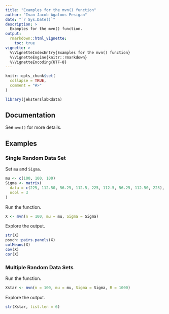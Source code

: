 ```yaml
---
title: "Examples for the mvn() function"
author: "Ivan Jacob Agaloos Pesigan"
date: "`r Sys.Date()`"
description: >
  Examples for the mvn() function.
output:
  rmarkdown::html_vignette:
    toc: true
vignette: >
  %\VignetteIndexEntry{Examples for the mvn() function}
  %\VignetteEngine{knitr::rmarkdown}
  %\VignetteEncoding{UTF-8}
---
```


```r
knitr::opts_chunk$set(
  collapse = TRUE,
  comment = "#>"
)
```

```r
library(jeksterslabRdata)
```

## Documentation

See `mvn()` for more details.

## Examples

### Single Random Data Set

Set `mu` and `Sigma`.

```r
mu <- c(100, 100, 100)
Sigma <- matrix(
  data = c(225, 112.50, 56.25, 112.5, 225, 112.5, 56.25, 112.50, 225),
  ncol = 3
)
```

Run the function.

```r
X <- mvn(n = 100, mu = mu, Sigma = Sigma)
```

Explore the output.

```r
str(X)
psych::pairs.panels(X)
colMeans(X)
cov(X)
cor(X)
```

### Multiple Random Data Sets

Run the function.

```r
Xstar <- mvn(n = 100, mu = mu, Sigma = Sigma, R = 1000)
```

Explore the output.

```r
str(Xstar, list.len = 6)
```
